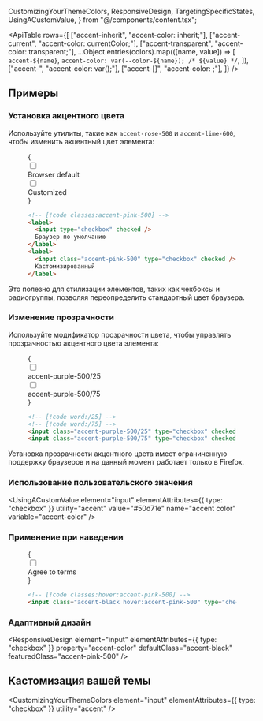   CustomizingYourThemeColors,
  ResponsiveDesign,
  TargetingSpecificStates,
  UsingACustomValue,
} from "@/components/content.tsx";


<ApiTable
  rows={[
    ["accent-inherit", "accent-color: inherit;"],
    ["accent-current", "accent-color: currentColor;"],
    ["accent-transparent", "accent-color: transparent;"],
    ...Object.entries(colors).map(([name, value]) => [
      `accent-${name}`,
      `accent-color: var(--color-${name}); /* ${value} */`,
    ]),
    ["accent-<custom-property>", "accent-color: var(<custom-property>);"],
    ["accent-[<value>]", "accent-color: <value>;"],
  ]}
/>

## Примеры

### Установка акцентного цвета

Используйте утилиты, такие как `accent-rose-500` и `accent-lime-600`, чтобы изменить акцентный цвет элемента:

<Figure>

<Example>
  {
    <div className="flex flex-wrap justify-center gap-6">
      <label className="flex items-center space-x-2">
        <input type="checkbox" defaultChecked />
        <div className="text-sm font-semibold text-gray-900 dark:text-gray-200">Browser default</div>
      </label>
      <label className="flex items-center space-x-2">
        <input type="checkbox" className="accent-pink-500" defaultChecked />
        <div className="text-sm font-semibold text-gray-900 dark:text-gray-200">Customized</div>
      </label>
    </div>
  }
</Example>

```html
<!-- [!code classes:accent-pink-500] -->
<label>
  <input type="checkbox" checked />
  Браузер по умолчанию
</label>
<label>
  <input class="accent-pink-500" type="checkbox" checked />
  Кастомизированный
</label>
```

</Figure>

Это полезно для стилизации элементов, таких как чекбоксы и радиогруппы, позволяя переопределить стандартный цвет браузера.

### Изменение прозрачности

Используйте модификатор прозрачности цвета, чтобы управлять прозрачностью акцентного цвета элемента:

<Figure>

<Example>
  {
    <div className="flex flex-wrap justify-center gap-6">
      <label className="flex items-center space-x-2">
        <input type="checkbox" defaultChecked className="accent-purple-500/25" />
        <div className="text-sm font-semibold text-gray-900 dark:text-gray-200">accent-purple-500/25</div>
      </label>
      <label className="flex items-center space-x-2">
        <input type="checkbox" className="accent-purple-500/75" defaultChecked />
        <div className="text-sm font-semibold text-gray-900 dark:text-gray-200">accent-purple-500/75</div>
      </label>
    </div>
  }
</Example>

```html
<!-- [!code word:/25] -->
<!-- [!code word:/75] -->
<input class="accent-purple-500/25" type="checkbox" checked />
<input class="accent-purple-500/75" type="checkbox" checked />
```

</Figure>

Установка прозрачности акцентного цвета имеет ограниченную поддержку браузеров и на данный момент работает только в Firefox.

### Использование пользовательского значения

<UsingACustomValue
  element="input"
  elementAttributes={{ type: "checkbox" }}
  utility="accent"
  value="#50d71e"
  name="accent color"
  variable="accent-color"
/>

### Применение при наведении

<TargetingSpecificStates property="accent-color">

<Figure>

<Example>
  {
    <div className="flex flex-wrap justify-center gap-6">
      <label className="flex items-center space-x-2">
        <input type="checkbox" className="accent-black hover:accent-pink-500" defaultChecked />
        <div className="text-sm font-semibold text-gray-900 dark:text-gray-200">Agree to terms</div>
      </label>
    </div>
  }
</Example>

```html
<!-- [!code classes:hover:accent-pink-500] -->
<input class="accent-black hover:accent-pink-500" type="checkbox" />
```

</Figure>

</TargetingSpecificStates>

### Адаптивный дизайн

<ResponsiveDesign
  element="input"
  elementAttributes={{ type: "checkbox" }}
  property="accent-color"
  defaultClass="accent-black"
  featuredClass="accent-pink-500"
/>

## Кастомизация вашей темы

<CustomizingYourThemeColors element="input" elementAttributes={{ type: "checkbox" }} utility="accent" />
